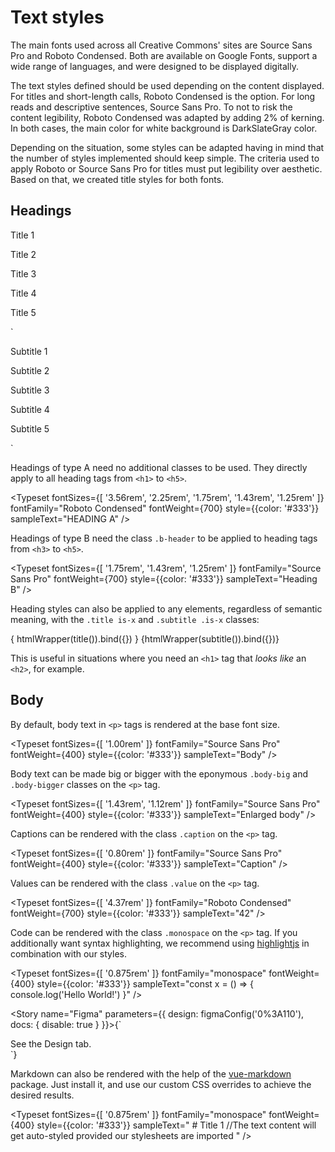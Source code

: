 
<Meta title="Tokens/Typography" />

# Text styles

The main fonts used across all Creative Commons' sites are Source Sans Pro and Roboto Condensed. Both are available on
Google Fonts, support a wide range of languages, and were designed to be displayed digitally.

The text styles defined should be used depending on the content displayed. For titles and short-length calls, Roboto
Condensed is the option. For long reads and descriptive sentences, Source Sans Pro. To not to risk the content
legibility, Roboto Condensed was adapted by adding 2% of kerning. In both cases, the main color for white background is
DarkSlateGray color.

Depending on the situation, some styles can be adapted having in mind that the number of styles implemented should keep
simple. The criteria used to apply Roboto or Source Sans Pro for titles must put legibility over aesthetic. Based on
that, we created title styles for both fonts.

## Headings

<p class="title is-1">Title 1</p>
<p class="title is-2">Title 2</p>
<p class="title is-3">Title 3</p>
<p class="title is-4">Title 4</p>
<p class="title is-5">Title 5</p>
`

<p class="subtitle is-1">Subtitle 1</p>
<p class="subtitle is-2">Subtitle 2</p>
<p class="subtitle is-3">Subtitle 3</p>
<p class="subtitle is-4">Subtitle 4</p>
<p class="subtitle is-5">Subtitle 5</p>
`

Headings of type A need no additional classes to be used. They directly apply to all heading tags from `<h1>` to `<h5>`.

<Typeset
  fontSizes={[
    '3.56rem',
    '2.25rem',
    '1.75rem',
    '1.43rem',
    '1.25rem'
  ]}
  fontFamily="Roboto Condensed"
  fontWeight={700}
  style={{color: '#333'}}
  sampleText="HEADING A" />

Headings of type B need the class `.b-header` to be applied to heading tags from `<h3>` to `<h5>`.

<Typeset
  fontSizes={[
    '1.75rem',
    '1.43rem',
    '1.25rem'
  ]}
  fontFamily="Source Sans Pro"
  fontWeight={700}
  style={{color: '#333'}}
  sampleText="Heading B" />

Heading styles can also be applied to any elements, regardless of semantic meaning, with the `.title is-x` and `.subtitle .is-x` classes:

<Canvas mdxSource={title()}>
  <Story name="Heading- Title" height="250px">{
    htmlWrapper(title()).bind({})
  }</Story>
</Canvas>

<Canvas mdxSource={subtitle()}>
  <Story name="Heading- Subitle" height="100px">{htmlWrapper(subtitle()).bind({})}</Story>
</Canvas>

This is useful in situations where you need an `<h1>` tag that _looks like_ an `<h2>`, for example.

## Body

By default, body text in `<p>` tags is rendered at the base font size.

<Typeset
  fontSizes={[
    '1.00rem'
  ]}
  fontFamily="Source Sans Pro"
  fontWeight={400}
  style={{color: '#333'}}
  sampleText="Body" />

Body text can be made big or bigger with the eponymous `.body-big` and `.body-bigger` classes on the `<p>` tag.

<Typeset
  fontSizes={[
    '1.43rem',
    '1.12rem'
  ]}
  fontFamily="Source Sans Pro"
  fontWeight={400}
  style={{color: '#333'}}
  sampleText="Enlarged body" />

Captions can be rendered with the class `.caption` on the `<p>` tag.

<Typeset
  fontSizes={[
    '0.80rem'
  ]}
  fontFamily="Source Sans Pro"
  fontWeight={400}
  style={{color: '#333'}}
  sampleText="Caption" />

Values can be rendered with the class `.value` on the `<p>` tag.

<Typeset
  fontSizes={[
    '4.37rem'
  ]}
  fontFamily="Roboto Condensed"
  fontWeight={700}
  style={{color: '#333'}}
  sampleText="42" />

Code can be rendered with the class `.monospace` on the `<p>` tag. If you additionally want syntax highlighting, we recommend using [highlightjs](https://highlightjs.org/) in combination with our styles.

<Typeset
  fontSizes={[
    '0.875rem'
  ]}
  fontFamily="monospace"
  fontWeight={400}
  style={{color: '#333'}}
  sampleText="const x = () => { console.log('Hello World!') }" />

<Story name="Figma" parameters={{
  design: figmaConfig('0%3A110'),
  docs: { disable: true }
}}>{`
  <div>See the Design tab.</div>
`}</Story>

Markdown can also be rendered with the help of the [vue-markdown](https://www.npmjs.com/package/vue-markdown) package. Just install it, and use our custom CSS overrides to achieve the desired results.

<Typeset
  fontSizes={[
    '0.875rem'
  ]}
  fontFamily="monospace"
  fontWeight={400}
  style={{color: '#333'}}
  sampleText="
  <VueMarkdown># Title 1</VueMarkdown> //The text content will get auto-styled provided our stylesheets are imported
  " />
